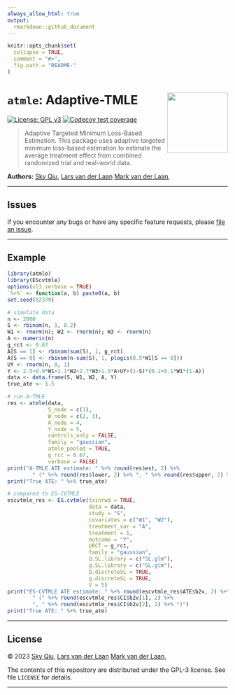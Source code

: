 ```yaml
---
always_allow_html: true
output:
  rmarkdown::github_document
---
```


<!-- README.md is generated from README.Rmd. Please edit that file -->

```r
knitr::opts_chunk$set(
  collapse = TRUE,
  comment = "#>",
  fig.path = "README-"
)
```

# `atmle`: Adaptive-TMLE <img src="man/figures/logo.png" style="float: right; height: 138px; margin-left: auto; display: block;">

<!-- badges: start -->
[![License: GPL v3](https://img.shields.io/badge/License-GPL%20v3-blue.svg)](https://www.gnu.org/licenses/gpl-3.0)
[![Codecov test coverage](https://codecov.io/gh/tq21/atmle/branch/main/graph/badge.svg)](https://app.codecov.io/gh/tq21/atmle?branch=main)
<!-- badges: end -->

> Adaptive Targeted Minimum Loss-Based Estimation. This package uses adaptive targeted minimum loss-based estimation to estimate the average treatment effect from combined randomized trial and real-world data.

__Authors:__ [Sky Qiu](https://github.com/tq21),
[Lars van der Laan](https://larsvanderlaan.github.io/)
[Mark van der Laan](https://vanderlaan-lab.org/),

---

## Issues

If you encounter any bugs or have any specific feature requests, please [file an
issue](https://github.com/tq21/atmle/issues).

---

## Example

```r
library(atmle)
library(EScvtmle)
options(sl3.verbose = TRUE)
`%+%` <- function(a, b) paste0(a, b)
set.seed(82379)

# simulate data
n <- 2000
S <- rbinom(n, 1, 0.2)
W1 <- rnorm(n); W2 <- rnorm(n); W3 <- rnorm(n)
A <- numeric(n)
g_rct <- 0.67
A[S == 1] <- rbinom(sum(S), 1, g_rct)
A[S == 0] <- rbinom(n-sum(S), 1, plogis(0.5*W1[S == 0]))
UY <- rnorm(n, 0, 1)
Y <- 2.5+0.9*W1+1.1*W2+2.7*W3+1.5*A+UY+(1-S)*(0.2+0.1*W1*(1-A))
data <- data.frame(S, W1, W2, A, Y)
true_ate <- 1.5

# run A-TMLE
res <- atmle(data,
             S_node = c(1),
             W_node = c(2, 3),
             A_node = 4,
             Y_node = 5,
             controls_only = FALSE,
             family = "gaussian",
             atmle_pooled = TRUE,
             g_rct = 0.67,
             verbose = FALSE)
print("A-TMLE ATE estimate: " %+% round(res$est, 2) %+% 
        " (" %+% round(res$lower, 2) %+% ", " %+% round(res$upper, 2) %+% ")")
print("True ATE: " %+% true_ate)

# compared to ES-CVTMLE
escvtmle_res <- ES.cvtmle(txinrwd = TRUE,
                          data = data,
                          study = "S",
                          covariates = c("W1", "W2"),
                          treatment_var = "A",
                          treatment = 1,
                          outcome = "Y",
                          pRCT = g_rct,
                          family = "gaussian",
                          Q.SL.library = c("SL.glm"),
                          g.SL.library = c("SL.glm"),
                          Q.discreteSL = TRUE,
                          g.discreteSL = TRUE,
                          V = 5)
print("ES-CVTMLE ATE estimate: " %+% round(escvtmle_res$ATE$b2v, 2) %+% 
        " (" %+% round(escvtmle_res$CI$b2v[1], 2) %+% 
        ", " %+% round(escvtmle_res$CI$b2v[2], 2) %+% ")")
print("True ATE: " %+% true_ate)
```

---

## License

&copy; 2023 [Sky Qiu](https://github.com/tq21), 
[Lars van der Laan](https://larsvanderlaan.github.io/)
[Mark van der Laan](https://vanderlaan-lab.org/),

The contents of this repository are distributed under the GPL-3 license. See
file `LICENSE` for details.

---
